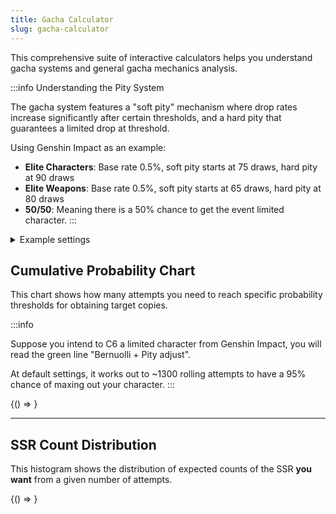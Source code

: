 ```yaml
---
title: Gacha Calculator
slug: gacha-calculator
---
```



This comprehensive suite of interactive calculators helps you understand gacha systems and general gacha mechanics analysis.

:::info Understanding the Pity System

The gacha system features a "soft pity" mechanism where drop rates increase significantly after certain thresholds, and a hard pity that guarantees a limited drop at threshold.

Using Genshin Impact as an example:

- **Elite Characters**: Base rate 0.5%, soft pity starts at 75 draws, hard pity at 90 draws
- **Elite Weapons**: Base rate 0.5%, soft pity starts at 65 draws, hard pity at 80 draws
- **50/50**: Meaning there is a 50% chance to get the event limited character. 
:::

<details>
    <summary>Example settings</summary>

The example parameters you will select for Genshin Impact will be: 
- Pity Peak: 90
- Pity Start: 75
- Bernuolli Probability: 50

Different games have different rates, example Bernuolli rate of 75/25 for HSR lightcones, or 100/0 for Wuthering Wave's weapon.

</details>

## Cumulative Probability Chart

This chart shows how many attempts you need to reach specific probability thresholds for obtaining target copies.

:::info

Suppose you intend to C6 a limited character from Genshin Impact, you will read the green line "Bernuolli + Pity adjust". 

At default settings, it works out to ~1300 rolling attempts to have a 95% chance of maxing out your character. 
:::

<BrowserOnly>{() => <GachaCumulativeChart />}</BrowserOnly>

---
## SSR Count Distribution

This histogram shows the distribution of expected counts of the SSR **you want** from a given number of attempts.

<BrowserOnly>{() => <GachaHistogram />}</BrowserOnly>